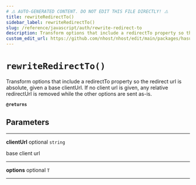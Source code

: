 ```yaml
---
# ⚠️ AUTO-GENERATED CONTENT. DO NOT EDIT THIS FILE DIRECTLY! ⚠️
title: rewriteRedirectTo()
sidebar_label: rewriteRedirectTo()
slug: /reference/javascript/auth/rewrite-redirect-to
description: Transform options that include a redirectTo property so the redirect url is absolute, given a base clientUrl. If no client url is given, any relative redirectUrl is removed while the other options are sent as-is.
custom_edit_url: https://github.com/nhost/nhost/edit/main/packages/hasura-auth-js/src/core/utils.ts#L29
---
```


# `rewriteRedirectTo()`

Transform options that include a redirectTo property so the
redirect url is absolute, given a base clientUrl.
If no client url is given, any relative redirectUrl is removed while
the other options are sent as-is.

**`@returns`**

## Parameters

---

**<span className="parameter-name">clientUrl</span>** <span className="optional-status">optional</span> `string`

base client url

---

**<span className="parameter-name">options</span>** <span className="optional-status">optional</span> `T`

---
